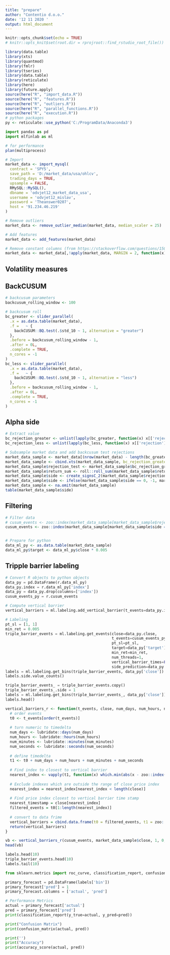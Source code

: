```yaml
---
title: "prepare"
author: "Contentio d.o.o."
date: '12 11 2020 '
output: html_document
---
```


```r
knitr::opts_chunk$set(echo = TRUE)
# knitr::opts_knit$set(root.dir = rprojroot::find_rstudio_root_file())
```


```r
library(data.table)
library(xts)
library(quantmod)
library(fmlr)
library(tseries)
library(data.table)
library(reticulate)
library(here)
library(future.apply)
source(here("R", "import_data.R"))
source(here("R", "features.R"))
source(here("R", "outliers.R"))
source(here("R", "parallel_functions.R"))
source(here("R", "execution.R"))
# python packages
py <- reticulate::use_python('C:/ProgramData/Anaconda3')
```


```python
import pandas as pd
import mlfinlab as ml
```


```r
# for performance
plan(multiprocess)
```


```r
# Import
market_data <- import_mysql(
  contract = 'SPY5',
  save_path = 'D:/market_data/usa/ohlcv',
  trading_days = TRUE,
  upsample = FALSE,
  RMySQL::MySQL(),
  dbname = 'odvjet12_market_data_usa',
  username = 'odvjet12_mislav',
  password = 'Theanswer0207',
  host = '91.234.46.219'
)
```


```r
# Remove outliers
market_data <- remove_outlier_median(market_data, median_scaler = 25)

# Add features
market_data <- add_features(market_data)

# Remove constant columns (from https://stackoverflow.com/questions/15068981/removal-of-constant-columns-in-r)
market_data <- market_data[,!apply(market_data, MARGIN = 2, function(x) max(x, na.rm = TRUE) == min(x, na.rm = TRUE))]
```


## Volatility measures



## BackCUSUM

```r
# backcusum parameters
backcusum_rolling_window <- 100

# backcusum roll
bc_greater <- slider_parallel(
  .x = as.data.table(market_data),
  .f =   ~ {
    backCUSUM::BQ.test(.$std_10 ~ 1, alternative = "greater")
  },
  .before = backcusum_rolling_window - 1,
  .after = 0L,
  .complete = TRUE,
  n_cores = -1
)
bc_less <- slider_parallel(
  .x = as.data.table(market_data),
  .f =   ~ {
    backCUSUM::BQ.test(.$std_10 ~ 1, alternative = "less")
  },
  .before = backcusum_rolling_window - 1,
  .after = 0L,
  .complete = TRUE,
  n_cores = -1
)
```


## Alpha side

```r
# Extract value
bc_rejection_greater <- unlist(lapply(bc_greater, function(x) x[['rejection']][4]))
bc_rejection_less <- unlist(lapply(bc_less, function(x) x[['rejection']][4]))

# Subsample market data and add backcusum test rejections
market_data_sample <- market_data[(nrow(market_data) - length(bc_greater_rejection) + 1):nrow(market_data),]
market_data_sample <- cbind.xts(market_data_sample, bc_rejection_greater = bc_rejection_greater, bc_rejection_less = bc_rejection_less)
market_data_sample$rejection_test <- market_data_sample$bc_rejection_greater | market_data_sample$bc_rejection_less
market_data_sample$return_sum <- roll::roll_sum(market_data_sample$returns, width = 3)
market_data_sample$side <- create_signsC_2(market_data_sample$rejection_test, market_data_sample$return_sum)
market_data_sample$side <- ifelse(market_data_sample$side == 0, -1, market_data_sample$side)
market_data_sample <- na.omit(market_data_sample)
table(market_data_sample$side)
```


## Filtering

```r
# Filter data
# cusum_events <- zoo::index(market_data_sample[market_data_sample$rejection_test == TRUE, ])
cusum_events <- zoo::index(market_data_sample[market_data_sample$side == -1, ])


# Prepare for python
data_ml_py <- as.data.table(market_data_sample)
data_ml_py$target <- data_ml_py$close * 0.005
```


## Tripple barrier labeling

```python
# Convert R objects to python objects
data_py = pd.DataFrame(r.data_ml_py)
data_py.index = r.data_ml_py['index']
data_py = data_py.drop(columns=['index'])
cusum_events_py = r.cusum_events

# Compute vertical barrier
vertical_barriers = ml.labeling.add_vertical_barrier(t_events=data_py.index, close=data_py.close, num_days=1)

# Labeling
pt_sl = [1, 1]
min_ret = 0.005
triple_barrier_events = ml.labeling.get_events(close=data_py.close,
                                               t_events=cusum_events_py,
                                               pt_sl=pt_sl,
                                               target=data_py['target'],
                                               min_ret=min_ret,
                                               num_threads=1,
                                               vertical_barrier_times=False,
                                               side_prediction=data_py.side)
labels = ml.labeling.get_bins(triple_barrier_events, data_py['close'])
labels.side.value_counts()
```


```python
triple_barrier_events_ = triple_barrier_events.copy()
triple_barrier_events_.side = 1
labels = ml.labeling.get_bins(triple_barrier_events_, data_py['close'])
labels.head()
```


```r
vertical_barriers_r <- function(t_events, close, num_days, num_hours, num_minutes, num_seconds) {
  # order events
  t0 <- t_events[order(t_events)]
  
  # turn numeric to timedelta
  num_days <- lubridate::days(num_days)
  num_hours <- lubridate::hours(num_hours)
  num_minutes <- lubridate::minutes(num_minutes)
  num_seconds <- lubridate::seconds(num_seconds)
  
  # define timedelta
  t1 <- t0 + num_days + num_hours + num_minutes + num_seconds
  
  # Find index to closest to vertical barrier
  nearest_index <- vapply(t1, function(x) which.min(abs(x - zoo::index(close))), numeric(1))
  
  # Exclude indexes which are outside the range of close price index
  nearest_index = nearest_index[nearest_index < length(close)]
  
  # Find price index closest to vertical barrier time stamp
  nearest_timestamp = close[nearest_index]
  filtered_events = t0[1:length(nearest_index)]
  
  # convert to data frime
  vertical_barriers = cbind.data.frame(t0 = filtered_events, t1 = zoo::index(nearest_timestamp))
  return(vertical_barriers)
}

vb <- vertical_barriers_r(cusum_events, market_data_sample$close, 1, 0, 0, 0)
head(vb)
```


```python
labels.head(10)
triple_barrier_events.head(10)
labels.tail(10)
```

```python
from sklearn.metrics import roc_curve, classification_report, confusion_matrix, accuracy_score

primary_forecast = pd.DataFrame(labels['bin'])
primary_forecast['pred'] = 1
primary_forecast.columns = ['actual', 'pred']

# Performance Metrics
actual = primary_forecast['actual']
pred = primary_forecast['pred']
print(classification_report(y_true=actual, y_pred=pred))

print("Confusion Matrix")
print(confusion_matrix(actual, pred))

print('')
print("Accuracy")
print(accuracy_score(actual, pred))
```

